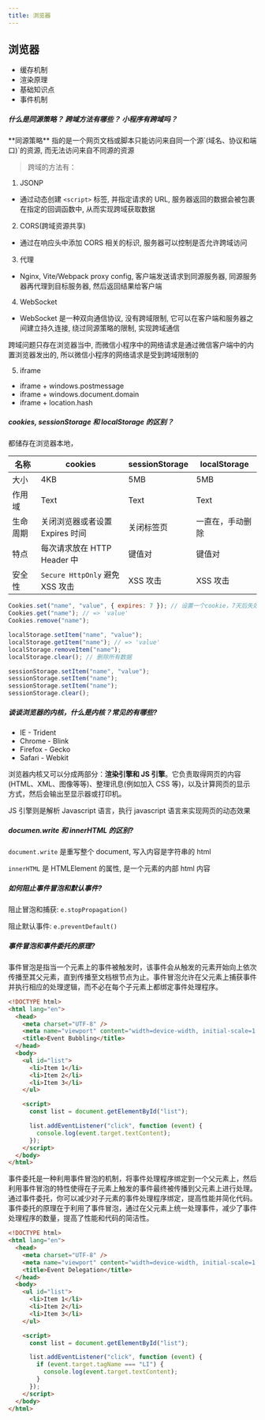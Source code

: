 ```yaml
---
title: 浏览器
---
```



## 浏览器

- 缓存机制
- 渲染原理
- 基础知识点
- 事件机制

##### 什么是同源策略？ 跨域方法有哪些？ 小程序有跨域吗？

<Callout emoji="👾">
  **同源策略**
  指的是一个网页文档或脚本只能访问来自同一个源`(域名、协议和端口)`的资源,
  而无法访问来自不同源的资源
</Callout>

> 跨域的方法有：

1. JSONP

- 通过动态创建 `<script>` 标签, 并指定请求的 URL, 服务器返回的数据会被包裹在指定的回调函数中, 从而实现跨域获取数据

2. CORS(跨域资源共享)

- 通过在响应头中添加 CORS 相关的标识, 服务器可以控制是否允许跨域访问

3. 代理

- Nginx, Vite/Webpack proxy config, 客户端发送请求到同源服务器, 同源服务器再代理到目标服务器, 然后返回结果给客户端

4. WebSocket

- WebSocket 是一种双向通信协议, 没有跨域限制, 它可以在客户端和服务器之间建立持久连接, 绕过同源策略的限制, 实现跨域通信

<Callout type="info" emoji="ℹ️">
  跨域问题只存在浏览器当中,
  而微信小程序中的网络请求是通过微信客户端中的内置浏览器发出的,
  所以微信小程序的网络请求是受到跨域限制的
</Callout>

5. iframe

- iframe + windows.postmessage
- iframe + windows.document.domain
- iframe + location.hash

##### cookies, sessionStorage 和 localStorage 的区别？

都储存在浏览器本地，

| 名称     | cookies                         | sessionStorage | localStorage     |
| -------- | ------------------------------- | -------------- | ---------------- |
| 大小     | 4KB                             | 5MB            | 5MB              |
| 作用域   | Text                            | Text           | Text             |
| 生命周期 | 关闭浏览器或者设置 Expires 时间 | 关闭标签页     | 一直在，手动删除 |
| 特点     | 每次请求放在 HTTP Header 中     | 键值对         | 键值对           |
| 安全性   | `Secure HttpOnly` 避免 XSS 攻击 | XSS 攻击       | XSS 攻击         |

```js
Cookies.set("name", "value", { expires: 7 }); // 设置一个cookie，7天后失效
Cookies.get("name"); // => 'value'
Cookies.remove("name");

localStorage.setItem("name", "value");
localStorage.getItem("name"); // => 'value'
localStorage.removeItem("name");
localStorage.clear(); // 删除所有数据

sessionStorage.setItem("name", "value");
sessionStorage.setItem("name");
sessionStorage.setItem("name");
sessionStorage.clear();
```

##### 谈谈浏览器的内核，什么是内核？常见的有哪些?

- IE - Trident
- Chrome - Blink
- Firefox - Gecko
- Safari - Webkit

浏览器内核又可以分成两部分：**渲染引擎和 JS 引擎**。它负责取得网页的内容(HTML、XML、图像等等)、整理讯息(例如加入 CSS 等)，以及计算网页的显示方式，然后会输出至显示器或打印机。

JS 引擎则是解析 Javascript 语言，执行 javascript 语言来实现网页的动态效果

##### documen.write 和 innerHTML 的区别?

`document.write` 是重写整个 document, 写入内容是字符串的 html

`innerHTML` 是 HTMLElement 的属性, 是一个元素的内部 html 内容

##### 如何阻止事件冒泡和默认事件?

阻止冒泡和捕获: `e.stopPropagation()`

阻止默认事件: `e.preventDefault()`

##### 事件冒泡和事件委托的原理?

事件冒泡是指当一个元素上的事件被触发时，该事件会从触发的元素开始向上依次传播至其父元素，直到传播至文档根节点为止。事件冒泡允许在父元素上捕获事件并执行相应的处理逻辑，而不必在每个子元素上都绑定事件处理程序。

```html
<!DOCTYPE html>
<html lang="en">
  <head>
    <meta charset="UTF-8" />
    <meta name="viewport" content="width=device-width, initial-scale=1.0" />
    <title>Event Bubbling</title>
  </head>
  <body>
    <ul id="list">
      <li>Item 1</li>
      <li>Item 2</li>
      <li>Item 3</li>
    </ul>

    <script>
      const list = document.getElementById("list");

      list.addEventListener("click", function (event) {
        console.log(event.target.textContent);
      });
    </script>
  </body>
</html>
```

事件委托是一种利用事件冒泡的机制，将事件处理程序绑定到一个父元素上，然后利用事件冒泡的特性使得在子元素上触发的事件最终被传播到父元素上进行处理。通过事件委托，你可以减少对子元素的事件处理程序绑定，提高性能并简化代码。
事件委托的原理在于利用了事件冒泡，通过在父元素上统一处理事件，减少了事件处理程序的数量，提高了性能和代码的简洁性。

```html
<!DOCTYPE html>
<html lang="en">
  <head>
    <meta charset="UTF-8" />
    <meta name="viewport" content="width=device-width, initial-scale=1.0" />
    <title>Event Delegation</title>
  </head>
  <body>
    <ul id="list">
      <li>Item 1</li>
      <li>Item 2</li>
      <li>Item 3</li>
    </ul>

    <script>
      const list = document.getElementById("list");

      list.addEventListener("click", function (event) {
        if (event.target.tagName === "LI") {
          console.log(event.target.textContent);
        }
      });
    </script>
  </body>
</html>
```
